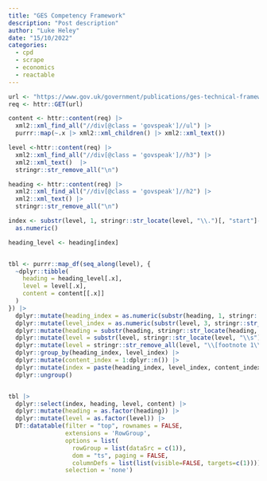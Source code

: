 ```yaml
---
title: "GES Competency Framework"
description: "Post description"
author: "Luke Heley"
date: "15/10/2022"
categories:
  - cpd
  - scrape
  - economics
  - reactable
---
```



```r
url <- "https://www.gov.uk/government/publications/ges-technical-framework-2022/1-application-of-knowledge"
req <- httr::GET(url)

content <- httr::content(req) |>
  xml2::xml_find_all("//div[@class = 'govspeak']//ul") |>
  purrr::map(~.x |> xml2::xml_children() |> xml2::xml_text())

level <-httr::content(req) |>
  xml2::xml_find_all("//div[@class = 'govspeak']//h3") |>
  xml2::xml_text()  |>
  stringr::str_remove_all("\n")

heading <- httr::content(req) |>
  xml2::xml_find_all("//div[@class = 'govspeak']//h2") |>
  xml2::xml_text() |>
  stringr::str_remove_all("\n")

index <- substr(level, 1, stringr::str_locate(level, "\\.")[, "start"]-1) |>
  as.numeric()

heading_level <- heading[index]


tbl <- purrr::map_df(seq_along(level), {
  ~dplyr::tibble(
    heading = heading_level[.x], 
    level = level[.x], 
    content = content[[.x]]
  )
}) |>
  dplyr::mutate(heading_index = as.numeric(substr(heading, 1, stringr::str_locate(heading, "\\s")[,"start"]-2))) |>
  dplyr::mutate(level_index = as.numeric(substr(level, 3, stringr::str_locate(level, "\\s")[,"start"]-1))) |>
  dplyr::mutate(heading = substr(heading, stringr::str_locate(heading, "\\s")+1, nchar(heading))) |>
  dplyr::mutate(level = substr(level, stringr::str_locate(level, "\\s")+1, nchar(level))) |>
  dplyr::mutate(level = stringr::str_remove_all(level, "\\[footnote 1\\]")) |>
  dplyr::group_by(heading_index, level_index) |>
  dplyr::mutate(content_index = 1:dplyr::n()) |>
  dplyr::mutate(index = paste(heading_index, level_index, content_index, sep = ".")) |>
  dplyr::ungroup() 


tbl |>
  dplyr::select(index, heading, level, content) |>
  dplyr::mutate(heading = as.factor(heading)) |>
  dplyr::mutate(level = as.factor(level)) |>
  DT::datatable(filter = "top", rownames = FALSE,
                extensions = 'RowGroup',
                options = list(
                  rowGroup = list(dataSrc = c(1)),
                  dom = "ts", paging = FALSE,
                  columnDefs = list(list(visible=FALSE, targets=c(1)))),
                selection = 'none')

```